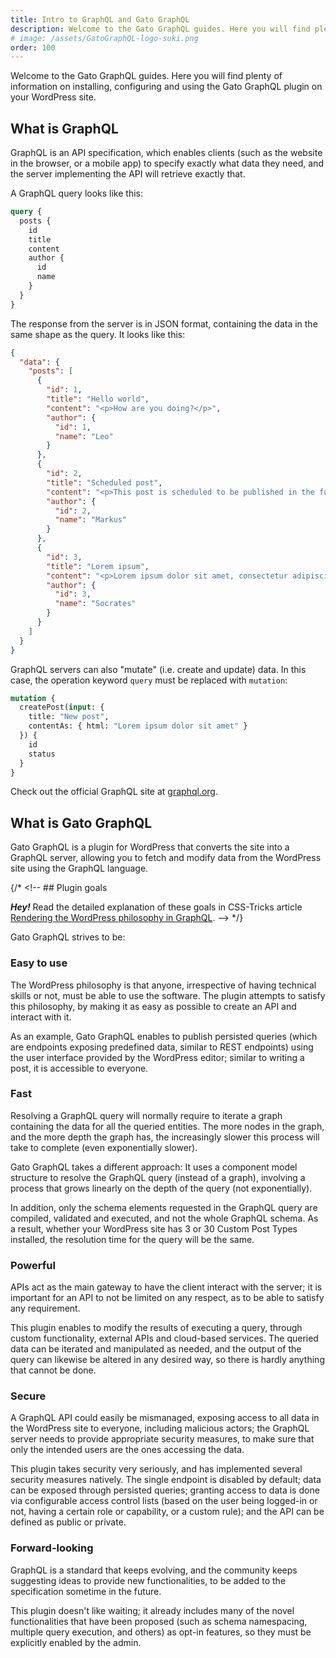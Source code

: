 ```yaml
---
title: Intro to GraphQL and Gato GraphQL
description: Welcome to the Gato GraphQL guides. Here you will find plenty of information on installing, configuring and using the Gato GraphQL plugin on your WordPress site.
# image: /assets/GatoGraphQL-logo-suki.png
order: 100
---
```


Welcome to the Gato GraphQL guides. Here you will find plenty of information on installing, configuring and using the Gato GraphQL plugin on your WordPress site.

## What is GraphQL

GraphQL is an API specification, which enables clients (such as the website in the browser, or a mobile app) to specify exactly what data they need, and the server implementing the API will retrieve exactly that.

A GraphQL query looks like this:

```graphql
query {
  posts {
    id
    title
    content
    author {
      id
      name
    }
  }
}
```

The response from the server is in JSON format, containing the data in the same shape as the query. It looks like this:

```json
{
  "data": {
    "posts": [
      {
        "id": 1,
        "title": "Hello world",
        "content": "<p>How are you doing?</p>",
        "author": {
          "id": 1,
          "name": "Leo"
        }
      },
      {
        "id": 2,
        "title": "Scheduled post",
        "content": "<p>This post is scheduled to be published in the future.</p>",
        "author": {
          "id": 2,
          "name": "Markus"
        }
      },
      {
        "id": 3,
        "title": "Lorem ipsum",
        "content": "<p>Lorem ipsum dolor sit amet, consectetur adipiscing elit, sed do eiusmod tempor incididunt ut labore et dolore magna aliqua.</p>",
        "author": {
          "id": 3,
          "name": "Socrates"
        }
      }
    ]
  }
}
```

GraphQL servers can also "mutate" (i.e. create and update) data. In this case, the operation keyword `query` must be replaced with `mutation`:

```graphql
mutation {
  createPost(input: {
    title: "New post",
    contentAs: { html: "Lorem ipsum dolor sit amet" }
  }) {
    id
    status
  }
}
```

Check out the official GraphQL site at [graphql.org](https://graphql.org/).

## What is Gato GraphQL

Gato GraphQL is a plugin for WordPress that converts the site into a GraphQL server, allowing you to fetch and modify data from the WordPress site using the GraphQL language.

{/* <!-- ## Plugin goals

**_Hey!_** Read the detailed explanation of these goals in CSS-Tricks article [Rendering the WordPress philosophy in GraphQL](https://css-tricks.com/rendering-the-wordpress-philosophy-in-graphql/). --> */}

Gato GraphQL strives to be:

### Easy to use

The WordPress philosophy is that anyone, irrespective of having technical skills or not, must be able to use the software. The plugin attempts to satisfy this philosophy, by making it as easy as possible to create an API and interact with it.

As an example, Gato GraphQL enables to publish persisted queries (which are endpoints exposing predefined data, similar to REST endpoints) using the user interface provided by the WordPress editor; similar to writing a post, it is accessible to everyone.

### Fast

Resolving a GraphQL query will normally require to iterate a graph containing the data for all the queried entities. The more nodes in the graph, and the more depth the graph has, the increasingly slower this process will take to complete (even exponentially slower).

Gato GraphQL takes a different approach: It uses a component model structure to resolve the GraphQL query (instead of a graph), involving a process that grows linearly on the depth of the query (not exponentially).

In addition, only the schema elements requested in the GraphQL query are compiled, validated and executed, and not the whole GraphQL schema. As a result, whether your WordPress site has 3 or 30 Custom Post Types installed, the resolution time for the query will be the same.

### Powerful

APIs act as the main gateway to have the client interact with the server; it is important for an API to not be limited on any respect, as to be able to satisfy any requirement.

This plugin enables to modify the results of executing a query, through custom functionality, external APIs and cloud-based services. The queried data can be iterated and manipulated as needed, and the output of the query can likewise be altered in any desired way, so there is hardly anything that cannot be done.

### Secure

A GraphQL API could easily be mismanaged, exposing access to all data in the WordPress site to everyone, including malicious actors; the GraphQL server needs to provide appropriate security measures, to make sure that only the intended users are the ones accessing the data.

This plugin takes security very seriously, and has implemented several security measures natively. The single endpoint is disabled by default; data can be exposed through persisted queries; granting access to data is done via configurable access control lists (based on the user being logged-in or not, having a certain role or capability, or a custom rule); and the API can be defined as public or private.

### Forward-looking

GraphQL is a standard that keeps evolving, and the community keeps suggesting ideas to provide new functionalities, to be added to the specification sometime in the future.

This plugin doesn't like waiting; it already includes many of the novel functionalities that have been proposed (such as schema namespacing, multiple query execution, and others) as opt-in features, so they must be explicitly enabled by the admin.
